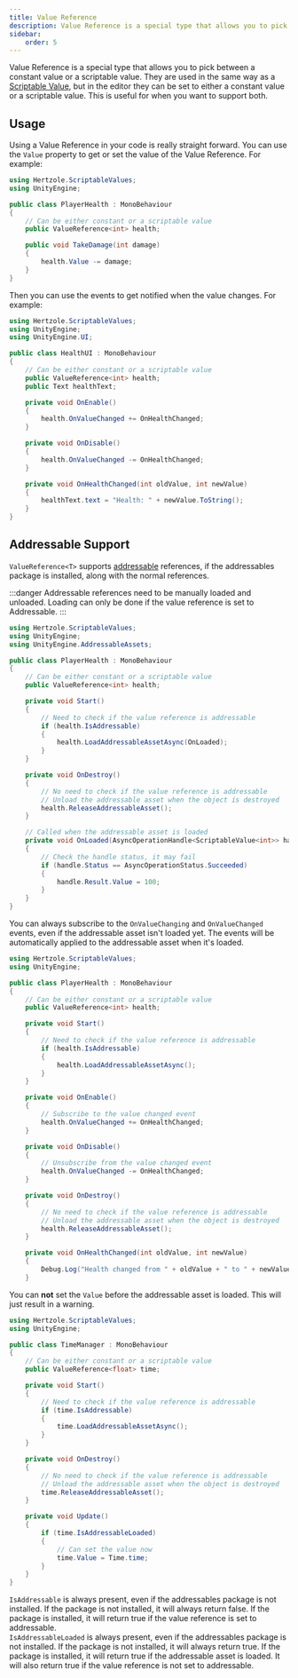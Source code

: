```yaml
---
title: Value Reference
description: Value Reference is a special type that allows you to pick between a constant value or a scriptable value.
sidebar:
    order: 5
---
```



Value Reference is a special type that allows you to pick between a constant value or a scriptable value. They are used in the same way as a [Scriptable Value](/types/scriptable-values), but in the editor they can be set to either a constant value or a scriptable value. This is useful for when you want to support both.

## Usage

Using a Value Reference in your code is really straight forward. You can use the `Value` property to get or set the value of the Value Reference. For example:

```csharp title="Value Reference Example"
using Hertzole.ScriptableValues;
using UnityEngine;

public class PlayerHealth : MonoBehaviour
{
    // Can be either constant or a scriptable value
    public ValueReference<int> health;

    public void TakeDamage(int damage)
    {
        health.Value -= damage;
    }
}
```

Then you can use the events to get notified when the value changes. For example:

```csharp title="Value Reference Event Example"
using Hertzole.ScriptableValues;
using UnityEngine;
using UnityEngine.UI;

public class HealthUI : MonoBehaviour
{
    // Can be either constant or a scriptable value
    public ValueReference<int> health;
    public Text healthText;

    private void OnEnable()
    {
        health.OnValueChanged += OnHealthChanged;
    }

    private void OnDisable()
    {
        health.OnValueChanged -= OnHealthChanged;
    }

    private void OnHealthChanged(int oldValue, int newValue)
    {
        healthText.text = "Health: " + newValue.ToString();
    }
}
```

<EventReminder/>

## Addressable Support

`ValueReference<T>` supports [addressable](https://docs.unity3d.com/Documentation/Manual/com.unity.addressables.html) references, if the addressables package is installed, along with the normal references.

:::danger
Addressable references need to be manually loaded and unloaded. Loading can only be done if the value reference is set to Addressable.
:::

```csharp title="Addressable Value Reference Example"
using Hertzole.ScriptableValues;
using UnityEngine;
using UnityEngine.AddressableAssets;

public class PlayerHealth : MonoBehaviour
{
    // Can be either constant or a scriptable value
    public ValueReference<int> health;

    private void Start()
    {
        // Need to check if the value reference is addressable
        if (health.IsAddressable)
        {
            health.LoadAddressableAssetAsync(OnLoaded);
        }
    }

    private void OnDestroy()
    {
        // No need to check if the value reference is addressable
        // Unload the addressable asset when the object is destroyed
        health.ReleaseAddressableAsset();
    }

    // Called when the addressable asset is loaded
    private void OnLoaded(AsyncOperationHandle<ScriptableValue<int>> handle)
    {
        // Check the handle status, it may fail
        if (handle.Status == AsyncOperationStatus.Succeeded)
        {
            handle.Result.Value = 100;
        }
    }
}
```

You can always subscribe to the `OnValueChanging` and `OnValueChanged` events, even if the addressable asset isn't loaded yet. The events will be automatically applied to the addressable asset when it's loaded.

```csharp title="Addressable Value Reference Event Example"
using Hertzole.ScriptableValues;
using UnityEngine;

public class PlayerHealth : MonoBehaviour
{
    // Can be either constant or a scriptable value
    public ValueReference<int> health;

    private void Start()
    {
        // Need to check if the value reference is addressable
        if (health.IsAddressable)
        {
            health.LoadAddressableAssetAsync();
        }
    }

    private void OnEnable()
    {
        // Subscribe to the value changed event
        health.OnValueChanged += OnHealthChanged;
    }

    private void OnDisable()
    {
        // Unsubscribe from the value changed event
        health.OnValueChanged -= OnHealthChanged;
    }

    private void OnDestroy()
    {
        // No need to check if the value reference is addressable
        // Unload the addressable asset when the object is destroyed
        health.ReleaseAddressableAsset();
    }

    private void OnHealthChanged(int oldValue, int newValue)
    {
        Debug.Log("Health changed from " + oldValue + " to " + newValue);
    }
```

You can **not** set the `Value` before the addressable asset is loaded. This will just result in a warning.

```csharp title="Addressable Value Reference Set Example"
using Hertzole.ScriptableValues;
using UnityEngine;

public class TimeManager : MonoBehaviour
{
    // Can be either constant or a scriptable value
    public ValueReference<float> time;

    private void Start()
    {
        // Need to check if the value reference is addressable
        if (time.IsAddressable)
        {
            time.LoadAddressableAssetAsync();
        }
    }

    private void OnDestroy()
    {
        // No need to check if the value reference is addressable
        // Unload the addressable asset when the object is destroyed
        time.ReleaseAddressableAsset();
    }

    private void Update()
    {
        if (time.IsAddressableLoaded)
        {
            // Can set the value now
            time.Value = Time.time;
        }
    }
}
```

`IsAddressable` is always present, even if the addressables package is not installed. If the package is not installed, it will always return false. If the package is installed, it will return true if the value reference is set to addressable.  
`IsAddressableLoaded` is always present, even if the addressables package is not installed. If the package is not installed, it will always return true. If the package is installed, it will return true if the addressable asset is loaded. It will also return true if the value reference is not set to addressable.